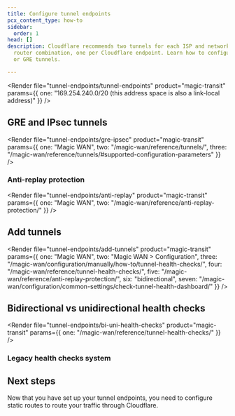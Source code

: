 ```yaml
---
title: Configure tunnel endpoints
pcx_content_type: how-to
sidebar:
  order: 1
head: []
description: Cloudflare recommends two tunnels for each ISP and network location
  router combination, one per Cloudflare endpoint. Learn how to configure IPsec
  or GRE tunnels.

---
```



<Render file="tunnel-endpoints/tunnel-endpoints" product="magic-transit" params={{ one: "169.254.240.0/20 (this address space is also a link-local address)" }} />

## GRE and IPsec tunnels

<Render file="tunnel-endpoints/gre-ipsec" product="magic-transit" params={{ one: "Magic WAN", two: "/magic-wan/reference/tunnels/", three: "/magic-wan/reference/tunnels/#supported-configuration-parameters" }} />

### Anti-replay protection

<Render file="tunnel-endpoints/anti-replay" product="magic-transit" params={{ one: "Magic WAN", two: "/magic-wan/reference/anti-replay-protection/" }} />

## Add tunnels

<Render file="tunnel-endpoints/add-tunnels" product="magic-transit" params={{ one: "Magic WAN", two: "Magic WAN > Configuration", three: "/magic-wan/configuration/manually/how-to/tunnel-health-checks/", four: "/magic-wan/reference/tunnel-health-checks/", five: "/magic-wan/reference/anti-replay-protection/", six: "bidirectional", seven: "/magic-wan/configuration/common-settings/check-tunnel-health-dashboard/" }} />

## Bidirectional vs unidirectional health checks

<Render file="tunnel-endpoints/bi-uni-health-checks" product="magic-transit" params={{ one: "/magic-wan/reference/tunnel-health-checks/" }} />

### Legacy health checks system

<Render file="legacy-hc-system" product="magic-transit" />

## Next steps

Now that you have set up your tunnel endpoints, you need to configure <GlossaryTooltip term="static route" link="/magic-wan/configuration/manually/how-to/configure-static-routes/">static routes</GlossaryTooltip> to route your traffic through Cloudflare.
